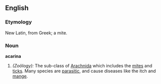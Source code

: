 ==English==

===Etymology===
{{wikipedia}}
New Latin, from Greek; a mite.

===Noun===
'''acarina''' {{p}}

# ''(Zoölogy):'' The sub-class of [[Arachnida]] which includes the [[mite]]s and [[tick]]s. Many species are [[parasitic]], and cause diseases like the itch and [[mange]].